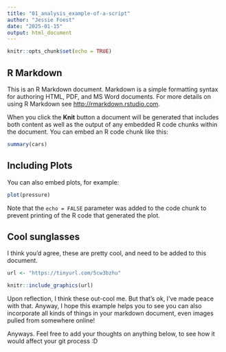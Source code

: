 ```yaml
---
title: "01_analysis_example-of-a-script"
author: "Jessie Foest"
date: "2025-01-15"
output: html_document
---
```


```r
knitr::opts_chunk$set(echo = TRUE)
```

## R Markdown

This is an R Markdown document. Markdown is a simple formatting syntax for authoring HTML, PDF, and MS Word documents. For more details on using R Markdown see <http://rmarkdown.rstudio.com>.

When you click the **Knit** button a document will be generated that includes both content as well as the output of any embedded R code chunks within the document. You can embed an R code chunk like this:

```r
summary(cars)
```

## Including Plots

You can also embed plots, for example:

```r
plot(pressure)
```

Note that the `echo = FALSE` parameter was added to the code chunk to prevent printing of the R code that generated the plot.

## Cool sunglasses
I think you'd agree, these are pretty cool, and need to be added to this document.
```r
url <- "https://tinyurl.com/5cw3bzhu"

knitr::include_graphics(url)
```
Upon reflection, I think these out-cool me. But that's ok, I've made peace with that. Anyway, I hope this example helps you to see you can also incorporate all kinds of things in your markdown document, even images pulled from somewhere online!

Anyways. Feel free to add your thoughts on anything below, to see how it would affect your git process :D

